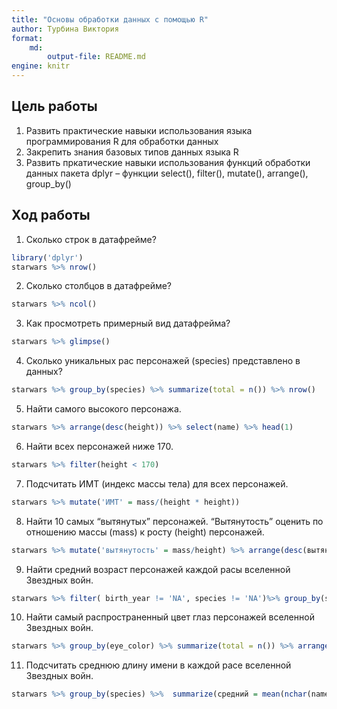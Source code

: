 ```yaml
---
title: "Основы обработки данных с помощью R"
author: Турбина Виктория
format: 
    md:
        output-file: README.md
engine: knitr
---
```


## Цель работы

1. Развить практические навыки использования языка программирования R для обработки данных
2. Закрепить знания базовых типов данных языка R
3. Развить пркатические навыки использования функций обработки данных пакета dplyr – функции
select(), filter(), mutate(), arrange(), group_by()

## Ход работы

1. Сколько строк в датафрейме?

```r
library('dplyr')
starwars %>% nrow()
```

2. Сколько столбцов в датафрейме?

```r
starwars %>% ncol()
```

3. Как просмотреть примерный вид датафрейма?

```r
starwars %>% glimpse()
```

4. Сколько уникальных рас персонажей (species) представлено в данных?

```r
starwars %>% group_by(species) %>% summarize(total = n()) %>% nrow()
```

5. Найти самого высокого персонажа.

```r
starwars %>% arrange(desc(height)) %>% select(name) %>% head(1)
```

6. Найти всех персонажей ниже 170.

```r
starwars %>% filter(height < 170)
```

7. Подсчитать ИМТ (индекс массы тела) для всех персонажей.

```r
starwars %>% mutate('ИМТ' = mass/(height * height))
```

8. Найти 10 самых “вытянутых” персонажей. “Вытянутость” оценить по отношению массы (mass) к росту (height) персонажей.

```r
starwars %>% mutate('вытянутость' = mass/height) %>% arrange(desc(вытянутость)) %>% head(10)
```

9. Найти средний возраст персонажей каждой расы вселенной Звездных войн.

```r
starwars %>% filter( birth_year != 'NA', species != 'NA')%>% group_by(species) %>%  summarize(средний = mean(birth_year))
```

10. Найти самый распространенный цвет глаз персонажей вселенной Звездных войн.

```r
starwars %>% group_by(eye_color) %>% summarize(total = n()) %>% arrange(desc(total))%>% select(eye_color)%>% head(1)
```

11. Подсчитать среднюю длину имени в каждой расе вселенной Звездных войн.

```r
starwars %>% group_by(species) %>%  summarize(средний = mean(nchar(name)))
```

